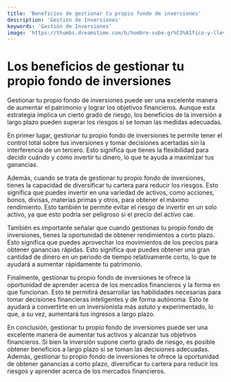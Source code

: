 ```yaml
---
title: 'Beneficios de gestionar tu propio fondo de inversiones'
description: 'Gestión de Inversiones'
keywords: 'Gestión de Inversiones'
image: 'https://thumbs.dreamstime.com/b/hombre-sube-gr%C3%A1fico-y-lleva-moneda-de-d%C3%B3lar-asesor-financiero-ilustraci%C3%B3n-gesti%C3%B3n-inversiones-crecimiento-monetario-del-219369150.jpg'
---
```


 


# Los beneficios de gestionar tu propio fondo de inversiones

Gestionar tu propio fondo de inversiones puede ser una excelente manera de aumentar el patrimonio y lograr los objetivos financieros. Aunque esta estrategia implica un cierto grado de riesgo, los beneficios de la inversión a largo plazo pueden superar los riesgos si se toman las medidas adecuadas. 

<ImageAdd source="https://argentapatrimonios.com/wp-content/uploads/2018/01/como-funcionan-las-inversiones-a-largo-plazo.jpg"/>

En primer lugar, gestionar tu propio fondo de inversiones te permite tener el control total sobre tus inversiones y tomar decisiones acertadas sin la interferencia de un tercero. Esto significa que tienes la flexibilidad para decidir cuándo y cómo invertir tu dinero, lo que te ayuda a maximizar tus ganancias.

<ImageAdd source="https://thumbs.dreamstime.com/b/partner-yoga-side-view-flexible-women-helping-each-other-practicing-inversion-balancing-yoga-pose-handstand-mat-female-158129652.jpg"/>

Además, cuando se trata de gestionar tu propio fondo de inversiones, tienes la capacidad de diversificar tu cartera para reducir los riesgos. Esto significa que puedes invertir en una variedad de activos, como acciones, bonos, divisas, materias primas y otros, para obtener el máximo rendimiento. Esto también te permite evitar el riesgo de invertir en un solo activo, ya que esto podría ser peligroso si el precio del activo cae. 

<ImageAdd source="https://www.azcentralcu.org/sites/arizona-ccu-v4/files/ACCU_Blog_How%20to%20Diversify%20Your%20Investment%20Portfolio.jpg"/>

También es importante señalar que cuando gestionas tu propio fondo de inversiones, tienes la oportunidad de obtener rendimientos a corto plazo. Esto significa que puedes aprovechar los movimientos de los precios para obtener ganancias rápidas. Esto significa que puedes obtener una gran cantidad de dinero en un periodo de tiempo relativamente corto, lo que te ayudará a aumentar rápidamente tu patrimonio. 

<ImageAdd source="https://www.researchgate.net/publication/362583162/figure/fig1/AS:11431281078514129@1660081867891/Umbral-de-Rentabilidad-r-T-IR-y-V-AN-0.ppm"/>

Finalmente, gestionar tu propio fondo de inversiones te ofrece la oportunidad de aprender acerca de los mercados financieros y la forma en que funcionan. Esto te permitirá desarrollar las habilidades necesarias para tomar decisiones financieras inteligentes y de forma autónoma. Esto te ayudará a convertirte en un inversionista más astuto y experimentado, lo que, a su vez, aumentará tus ingresos a largo plazo. 

<ImageAdd source="https://m.media-amazon.com/images/I/81XS4XRyEJL._AC_UF700,800_QL80_.jpg"/>

En conclusión, gestionar tu propio fondo de inversiones puede ser una excelente manera de aumentar tus activos y alcanzar tus objetivos financieros. Si bien la inversión supone cierto grado de riesgo, es posible obtener beneficios a largo plazo si se toman las decisiones adecuadas. Además, gestionar tu propio fondo de inversiones te ofrece la oportunidad de obtener ganancias a corto plazo, diversificar tu cartera para reducir los riesgos y aprender acerca de los mercados financieros.